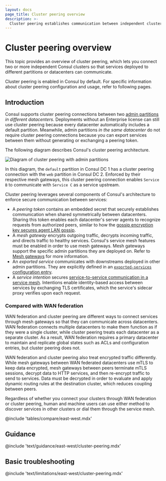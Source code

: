 ```yaml
---
layout: docs
page_title: Cluster peering overview
description: >-
  Cluster peering establishes communication between independent clusters in Consul, allowing services to interact across datacenters. Learn how cluster peering works, its differences with WAN federation for multi-datacenter deployments, and how to troubleshoot common issues.
---
```


# Cluster peering overview

This topic provides an overview of cluster peering, which lets you connect two or more independent Consul clusters so that services deployed to different partitions or datacenters can communicate.

Cluster peering is enabled in Consul by default. For specific information about cluster peering configuration and usage, refer to following pages.

## Introduction

Consul supports cluster peering connections between two [admin partitions](/consul/docs/multi-tenant/admin-partition) _in different datacenters_. Deployments without an Enterprise license can still use cluster peering because every datacenter automatically includes a default partition. Meanwhile, admin partitions _in the same datacenter_ do not require cluster peering connections because you can export services between them without generating or exchanging a peering token.

The following diagram describes Consul's cluster peering architecture.

![Diagram of cluster peering with admin partitions](/img/cluster-peering-diagram.png)

In this diagram, the `default` partition in Consul DC 1 has a cluster peering connection with the `web` partition in Consul DC 2. Enforced by their respective mesh gateways, this cluster peering connection enables `Service B` to communicate with `Service C` as a service upstream.

Cluster peering leverages several components of Consul's architecture to enforce secure communication between services:

- A _peering token_ contains an embedded secret that securely establishes communication when shared symmetrically between datacenters. Sharing this token enables each datacenter's server agents to recognize requests from authorized peers, similar to how the [gossip encryption key secures agent LAN gossip](/consul/docs/secure/encryption#gossip-encryption).
- A _mesh gateway_ encrypts outgoing traffic, decrypts incoming traffic, and directs traffic to healthy services. Consul's service mesh features must be enabled in order to use mesh gateways. Mesh gateways support the specific admin partitions they are deployed on. Refer to [Mesh gateways](/consul/docs/east-west/mesh-gateway) for more information.
- An _exported service_ communicates with downstreams deployed in other admin partitions. They are explicitly defined in an [`exported-services` configuration entry](/consul/docs/reference/config-entry/exported-services).
- A _service intention_ secures [service-to-service communication in a service mesh](/consul/docs/secure-mesh/intentions). Intentions enable identity-based access between services by exchanging TLS certificates, which the service's sidecar proxy verifies upon each request.

### Compared with WAN federation

WAN federation and cluster peering are different ways to connect services through mesh gateways so that they can communicate across datacenters. WAN federation connects multiple datacenters to make them function as if they were a single cluster, while cluster peering treats each datacenter as a separate cluster. As a result, WAN federation requires a primary datacenter to maintain and replicate global states such as ACLs and configuration entries, but cluster peering does not.

WAN federation and cluster peering also treat encrypted traffic differently. While mesh gateways between WAN federated datacenters use mTLS to keep data encrypted, mesh gateways between peers terminate mTLS sessions, decrypt data to HTTP services, and then re-encrypt traffic to send to services. Data must be decrypted in order to evaluate and apply dynamic routing rules at the destination cluster, which reduces coupling between peers.

Regardless of whether you connect your clusters through WAN federation or cluster peering, human and machine users can use either method to discover services in other clusters or dial them through the service mesh.

@include 'tables/compare/east-west.mdx'

## Guidance

@include 'text/guidance/east-west/cluster-peering.mdx'

## Basic troubleshooting

@include 'text/limitations/east-west/cluster-peering.mdx'